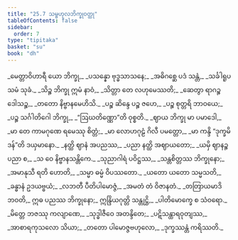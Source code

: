 ```yaml
---
title: "25.7 သမ္ဗဟုလဘိက္ခုဝတ္ထု"
tableOfContents: false
sidebar:
  order: 7
type: "tipitaka"
basket: "su"
book: "dh"
---
```



<DynamicBreadcrumb />

<Division number="368" book="dh" e="ch" v="18" p="66">

<Paragraph number="395" type="verses" book="dh">
_မေတ္တာဝိဟာရီ ယော ဘိက္ခု,_  
_ပသန္နော ဗုဒ္ဓသာသနေ;_  
_အဓိဂစ္ဆေ ပဒံ သန္တံ,_  
_သင်္ခါရူပသမံ သုခံ._  

</Paragraph>

</Division>
<Division number="369" book="dh" e="ch" v="18" p="66">

<Paragraph number="396" type="verses" book="dh">
_သိဉ္စ ဘိက္ခု ဣမံ နာဝံ,_  
_သိတ္တာ တေ လဟုမေဿတိ;_  
_ဆေတွာ ရာဂဉ္စ ဒေါသဉ္စ,_  
_တတော နိဗ္ဗာနမေဟိသိ._  

</Paragraph>

</Division>
<Division number="370" book="dh" e="ch" v="18" p="66">

<Paragraph number="397" type="verses" book="dh">
_ပဉ္စ ဆိန္ဒေ ပဉ္စ ဇဟေ,_  
_ပဉ္စ စုတ္တရိ ဘာဝယေ;_  
_ပဉ္စ သင်္ဂါတိဂေါ ဘိက္ခု,_  
_“ဩဃတိဏ္ဏော”တိ ဝုစ္စတိ._  

</Paragraph>

</Division>
<Division number="371" book="dh" e="ch" v="18" p="66">

<Paragraph number="398" type="verses" book="dh">
_ဈာယ ဘိက္ခု မာ ပမာဒေါ,_  
_မာ တေ ကာမဂုဏေ ရမေဿု စိတ္တံ;_  
_မာ လောဟဂုဠံ ဂိလီ ပမတ္တော,_  
_မာ ကန္ဒိ “ဒုက္ခမိဒန်”တိ ဒယှမာနော._  

</Paragraph>

</Division>
<Division number="372" book="dh" e="ch" v="18" p="66">

<Paragraph number="399" type="verses" book="dh">
_နတ္ထိ ဈာနံ အပညဿ,_  
_ပညာ နတ္ထိ အဈာယတော;_  
_ယမှိ ဈာနဉ္စ ပညာ စ,_  
_သ ဝေ နိဗ္ဗာနသန္တိကေ._  

</Paragraph>

</Division>
<Division number="373" book="dh" e="ch" v="18" p="67">

<Paragraph number="400" type="verses" book="dh">
_သုညာဂါရံ ပဝိဋ္ဌဿ,_  
_သန္တစိတ္တဿ ဘိက္ခုနော;_  
_အမာနုသီ ရတိ ဟောတိ,_  
_သမ္မာ ဓမ္မံ ဝိပဿတော._  

</Paragraph>

</Division>
<Division number="374" book="dh" e="ch" v="18" p="67">

<Paragraph number="401" type="verses" book="dh">
_ယတော ယတော သမ္မသတိ,_  
_ခန္ဓာနံ ဥဒယဗ္ဗယံ;_  
_လဘတီ ပီတိပါမောဇ္ဇံ,_  
_အမတံ တံ ဝိဇာနတံ._  

</Paragraph>

</Division>
<Division number="375" book="dh" e="ch" v="18" p="67">

<Paragraph number="402" book="dh">
_တတြာယမာဒိ ဘဝတိ,_  
ဣဓ ပညဿ ဘိက္ခုနော;_  
ဣန္ဒြိယဂုတ္တိ သန္တုဋ္ဌိ,_  
_ပါတိမောက္ခေ စ သံဝရော._  

</Paragraph>

</Division>
<Division number="376" book="dh" e="ch" v="18" p="67">

<Paragraph number="403" type="verses" book="dh">
_မိတ္တေ ဘဇဿု ကလျာဏေ,_  
_သုဒ္ဓါဇီဝေ အတန္ဒိတေ;_  
_ပဋိသန္ထာရဝုတျဿ,_  
_အာစာရကုသလော သိယာ;_  
_တတော ပါမောဇ္ဇဗဟုလော,_  
_ဒုက္ခဿန္တံ ကရိဿတိ._
</Paragraph>
</Division>